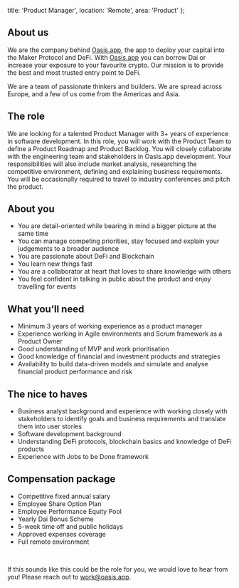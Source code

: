   title: 'Product Manager',
  location: 'Remote',
  area: 'Product'
};

## About us
We are the company behind [Oasis.app](https://oasis.app/), the app to deploy your capital into the Maker Protocol and DeFi. With [Oasis.app](https://oasis.app/) you can borrow Dai or increase your exposure to your favourite crypto. Our mission is to provide the best and most trusted entry point to DeFi. 

We are a team of passionate thinkers and builders. We are spread across Europe, and a few of us come from the Americas and Asia.

## The role
We are looking for a talented Product Manager with 3+ years of experience in software development. In this role, you will work with the Product Team to define a Product Roadmap and Product Backlog. You will closely collaborate with the engineering team and stakeholders in Oasis.app development. Your responsibilities will also include market analysis, researching the competitive environment, defining and explaining business requirements. You will be occasionally required to travel to industry conferences and pitch the product.

## About you
- You are detail-oriented while bearing in mind a bigger picture at the same time
- You can manage competing priorities, stay focused and explain your judgements to a broader audience
- You are passionate about DeFi and Blockchain
- You learn new things fast
- You are a collaborator at heart that loves to share knowledge with others
- You feel confident in talking in public about the product and enjoy travelling for events

## What you’ll need
- Minimum 3 years of working experience as a product manager
- Experience working in Agile environments and Scrum framework as a Product Owner
- Good understanding of MVP and work prioritisation
- Good knowledge of financial and investment products and strategies
- Availability to build data-driven models and simulate and analyse financial product performance and risk

## The nice to haves
- Business analyst background and experience with working closely with stakeholders to identify goals and business requirements and translate them into user stories
- Software development background
- Understanding DeFi protocols, blockchain basics and knowledge of DeFi products
- Experience with Jobs to be Done framework

## Compensation package
- Competitive fixed annual salary
- Employee Share Option Plan
- Employee Performance Equity Pool
- Yearly Dai Bonus Scheme
- 5-week time off and public holidays
- Approved expenses coverage
- Full remote environment

<br/>

If this sounds like this could be the role for you, we would love to hear from you! Please reach out to [work@oasis.app](mailto:work@oasis.app).